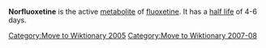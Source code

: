 [[Category:Move to Wiktionary 2005]]
[[Category:Move to Wiktionary 2007-08]]

'''Norfluoxetine''' is the active [[metabolite]] of [[fluoxetine]]. It has a [[half life]] of 4-6 days.

{{drug-stub}}